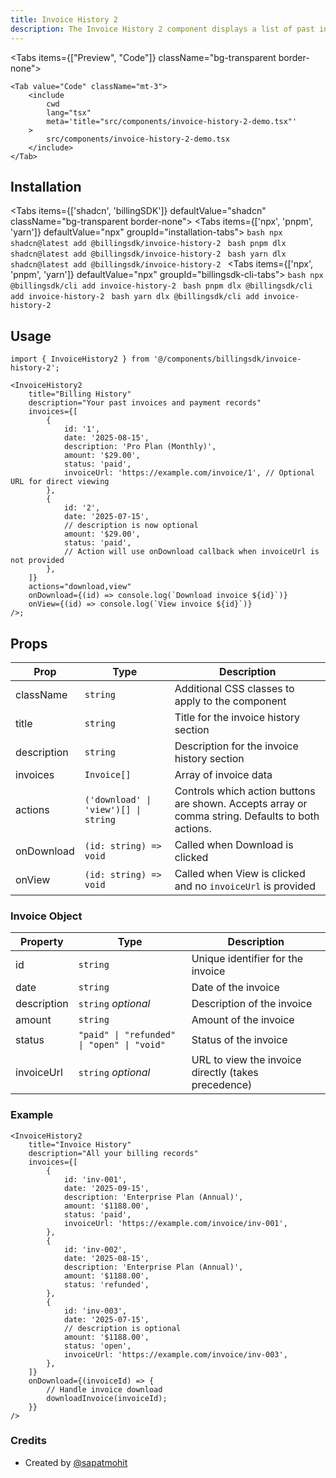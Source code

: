 ```yaml
---
title: Invoice History 2
description: The Invoice History 2 component displays a list of past invoices with details such as date, description, amount, status, and action buttons for viewing or downloading invoices. The component now supports optional invoice URLs and flexible action handling.
---
```


<Tabs items={["Preview", "Code"]} className="bg-transparent border-none">
  <Tab value="Preview" className="border-none bg-transparent p-0 mt-3">
    <PreviewComponents registryName="billingsdk">
      <InvoiceHistory2Demo />
    </PreviewComponents>
  </Tab>

	<Tab value="Code" className="mt-3">
		<include
			cwd
			lang="tsx"
			meta='title="src/components/invoice-history-2-demo.tsx"'
		>
			src/components/invoice-history-2-demo.tsx
		</include>
	</Tab>

</Tabs>

## Installation

<Tabs items={['shadcn', 'billingSDK']} defaultValue="shadcn" className="bg-transparent border-none">
  <Tab value="shadcn" className="border-none bg-transparent p-0 mt-3">
    <Tabs items={['npx', 'pnpm', 'yarn']} defaultValue="npx" groupId="installation-tabs">
      <Tab value="npx">
        ```bash
        npx shadcn@latest add @billingsdk/invoice-history-2
        ```
      </Tab>
      <Tab value="pnpm">
        ```bash
        pnpm dlx shadcn@latest add @billingsdk/invoice-history-2
        ```
      </Tab>
      <Tab value="yarn">
        ```bash
        yarn dlx shadcn@latest add @billingsdk/invoice-history-2
        ```
      </Tab>
    </Tabs>
  </Tab>
  <Tab value="billingSDK" className="border-none bg-transparent p-0 mt-3">
    <Tabs items={['npx', 'pnpm', 'yarn']} defaultValue="npx" groupId="billingsdk-cli-tabs">
      <Tab value="npx">
        ```bash
        npx @billingsdk/cli add invoice-history-2
        ```
      </Tab>
      <Tab value="pnpm">
        ```bash
        pnpm dlx @billingsdk/cli add invoice-history-2
        ```
      </Tab>
      <Tab value="yarn">
        ```bash
        yarn dlx @billingsdk/cli add invoice-history-2
        ```
      </Tab>
    </Tabs>
  </Tab>
</Tabs>

## Usage

```tsx
import { InvoiceHistory2 } from '@/components/billingsdk/invoice-history-2';
```

```tsx
<InvoiceHistory2
	title="Billing History"
	description="Your past invoices and payment records"
	invoices={[
		{
			id: '1',
			date: '2025-08-15',
			description: 'Pro Plan (Monthly)',
			amount: '$29.00',
			status: 'paid',
			invoiceUrl: 'https://example.com/invoice/1', // Optional URL for direct viewing
		},
		{
			id: '2',
			date: '2025-07-15',
			// description is now optional
			amount: '$29.00',
			status: 'paid',
			// Action will use onDownload callback when invoiceUrl is not provided
		},
	]}
	actions="download,view"
	onDownload={(id) => console.log(`Download invoice ${id}`)}
	onView={(id) => console.log(`View invoice ${id}`)}
/>;
```

## Props

| Prop        | Type                                 | Description                                                                                       |
| ----------- | ------------------------------------ | ------------------------------------------------------------------------------------------------- |
| className   | `string`                             | Additional CSS classes to apply to the component                                                  |
| title       | `string`                             | Title for the invoice history section                                                             |
| description | `string`                             | Description for the invoice history section                                                       |
| invoices    | `Invoice[]`                          | Array of invoice data                                                                             |
| actions     | `('download' \| 'view')[] \| string` | Controls which action buttons are shown. Accepts array or comma string. Defaults to both actions. |
| onDownload  | `(id: string) => void`               | Called when Download is clicked                                                                   |
| onView      | `(id: string) => void`               | Called when View is clicked and no `invoiceUrl` is provided                                       |

### Invoice Object

| Property    | Type                                       | Description                                         |
| ----------- | ------------------------------------------ | --------------------------------------------------- |
| id          | `string`                                   | Unique identifier for the invoice                   |
| date        | `string`                                   | Date of the invoice                                 |
| description | `string` _optional_                        | Description of the invoice                          |
| amount      | `string`                                   | Amount of the invoice                               |
| status      | `"paid" \| "refunded" \| "open" \| "void"` | Status of the invoice                               |
| invoiceUrl  | `string` _optional_                        | URL to view the invoice directly (takes precedence) |

### Example

```tsx
<InvoiceHistory2
	title="Invoice History"
	description="All your billing records"
	invoices={[
		{
			id: 'inv-001',
			date: '2025-09-15',
			description: 'Enterprise Plan (Annual)',
			amount: '$1188.00',
			status: 'paid',
			invoiceUrl: 'https://example.com/invoice/inv-001',
		},
		{
			id: 'inv-002',
			date: '2025-08-15',
			description: 'Enterprise Plan (Annual)',
			amount: '$1188.00',
			status: 'refunded',
		},
		{
			id: 'inv-003',
			date: '2025-07-15',
			// description is optional
			amount: '$1188.00',
			status: 'open',
			invoiceUrl: 'https://example.com/invoice/inv-003',
		},
	]}
	onDownload={(invoiceId) => {
		// Handle invoice download
		downloadInvoice(invoiceId);
	}}
/>
```

### Credits

- Created by [@sapatmohit](https://github.com/sapatmohit)
